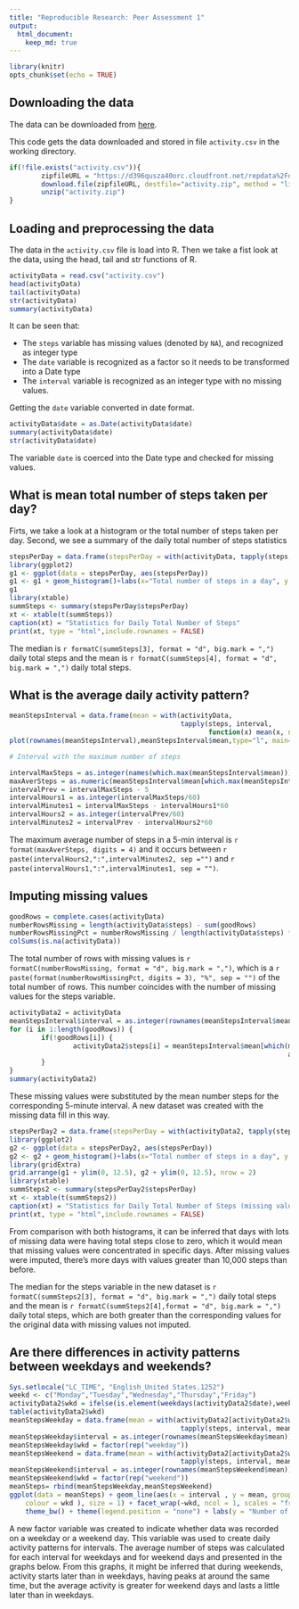 ```yaml
---
title: "Reproducible Research: Peer Assessment 1"
output: 
  html_document:
    keep_md: true
---
```



``` r
library(knitr)
opts_chunk$set(echo = TRUE)
```

## Downloading the data

The data can be downloaded from [here](https://d396qusza40orc.cloudfront.net/repdata%2Fdata%2Factivity.zip).

This code gets the data downloaded and stored in file `activity.csv` in the working directory.

``` r

if(!file.exists("activity.csv")){
        zipfileURL = "https://d396qusza40orc.cloudfront.net/repdata%2Fdata%2Factivity.zip"
        download.file(zipfileURL, destfile="activity.zip", method = "libcurl")
        unzip("activity.zip")
}
```


## Loading and preprocessing the data

The data in the `activity.csv` file is load into R. Then we take a fist look at the data, using the head, tail and str functions of R.

``` r

activityData = read.csv("activity.csv")
head(activityData)
tail(activityData)
str(activityData)
summary(activityData)
```
 
 
It can be seen that:

- The `steps` variable has missing values (denoted by `NA`), and recognized as integer type 
- The `date` variable is recognized as a factor so it needs to be transformed into a Date type
- The `interval` variable is recognized as an integer type with no missing values.
 
 Getting the `date` variable converted in date format.
 
``` r
activityData$date = as.Date(activityData$date) 
summary(activityData$date)
str(activityData$date)

``` 
 
The variable `date` is coerced into the Date type and checked for missing values.

## What is mean total number of steps taken per day?

Firts, we take a look at a histogram or the total number of steps taken per day.
Second, we see a summary of the daily total number of steps statistics 

``` r

stepsPerDay = data.frame(stepsPerDay = with(activityData, tapply(steps, date, function(x) sum(x, na.rm= TRUE))))
library(ggplot2)
g1 <- ggplot(data = stepsPerDay, aes(stepsPerDay))
g1 <- g1 + geom_histogram()+labs(x="Total number of steps in a day", y = "Frequency", title = "Histogram")
g1
library(xtable)
summSteps <- summary(stepsPerDay$stepsPerDay)
xt <- xtable(t(summSteps))
caption(xt) = "Statistics for Daily Total Number of Steps"
print(xt, type = "html",include.rownames = FALSE)
```

The median is `r formatC(summSteps[3], format = "d", big.mark = ",")` daily total steps and the mean is `r formatC(summSteps[4], format = "d", big.mark = ",")` daily total steps. 

## What is the average daily activity pattern?

``` r


meanStepsInterval = data.frame(mean = with(activityData, 
                                           tapply(steps, interval, 
                                                  function(x) mean(x, na.rm = TRUE))))
plot(rownames(meanStepsInterval),meanStepsInterval$mean,type="l", main="Average Number of Daily Steps per 5-minute Interval", xlab = "5-minute Interval", ylab="" )
```

```r

# Interval with the maximum number of steps

intervalMaxSteps = as.integer(names(which.max(meanStepsInterval$mean)))
maxAverSteps = as.numeric(meanStepsInterval$mean[which.max(meanStepsInterval$mean)])
intervalPrev = intervalMaxSteps - 5
intervalHours1 = as.integer(intervalMaxSteps/60)
intervalMinutes1 = intervalMaxSteps - intervalHours1*60
intervalHours2 = as.integer(intervalPrev/60)
intervalMinutes2 = intervalPrev - intervalHours2*60
```

The maximum average number of steps in a 5-min interval is `r format(maxAverSteps, digits = 4)` and it occurs between  `r paste(intervalHours2,":",intervalMinutes2, sep ="")` and `r paste(intervalHours1,":",intervalMinutes1, sep = "")`.

## Imputing missing values

```r

goodRows = complete.cases(activityData)
numberRowsMissing = length(activityData$steps) - sum(goodRows)
numberRowsMissingPct = numberRowsMissing / length(activityData$steps) *100
colSums(is.na(activityData))
```


The total number of rows with missing values is `r formatC(numberRowsMissing, format = "d", big.mark = ",")`, which is a
`r paste(format(numberRowsMissingPct, digits = 3), "%", sep = "")` of the total number of rows.  This number coincides with the number of missing values for the steps variable.

```r

activityData2 = activityData
meanStepsInterval$interval = as.integer(rownames(meanStepsInterval$mean))
for (i in 1:length(goodRows)) {
        if(!goodRows[i]) {
                activityData2$steps[i] = meanStepsInterval$mean[which(meanStepsInterval$interval == 
                                                                      activityData2$interval[i])]
        }
}
summary(activityData2)
```


These missing values were substituted by the mean number steps for the corresponding 5-minute interval.  A new dataset was created with the missing data fill in this way.

``` r

stepsPerDay2 = data.frame(stepsPerDay = with(activityData2, tapply(steps, date, sum)))
library(ggplot2)
g2 <- ggplot(data = stepsPerDay2, aes(stepsPerDay))
g2 <- g2 + geom_histogram()+labs(x="Total number of steps in a day", y = "Frequency", title = "Histogram 2 (missing values imputed)")
library(gridExtra)
grid.arrange(g1 + ylim(0, 12.5), g2 + ylim(0, 12.5), nrow = 2)
library(xtable)
summSteps2 <- summary(stepsPerDay2$stepsPerDay)
xt <- xtable(t(summSteps2))
caption(xt) = "Statistics for Daily Total Number of Steps (missing values imputed)"
print(xt, type = "html",include.rownames = FALSE)

```

From comparison with both histograms, it can be inferred that days with lots of missing data were having total steps close to zero, which it would mean that missing values were concentrated in specific days.  After missing values were imputed, there's more days with values greater than 10,000 steps than before.

The median for the steps variable in the new dataset  is `r formatC(summSteps2[3], format = "d", big.mark = ",")` daily total steps and the mean is `r formatC(summSteps2[4],format = "d", big.mark = ",")` daily total steps, which are both greater than the corresponding values for the original data with missing values not imputed.


## Are there differences in activity patterns between weekdays and weekends?


```r

Sys.setlocale("LC_TIME", "English_United States.1252")
weekd <- c("Monday","Tuesday","Wednesday","Thursday","Friday")
activityData2$wkd = ifelse(is.element(weekdays(activityData2$date),weekd),"weekday","weekend")
table(activityData2$wkd)
meanStepsWeekday = data.frame(mean = with(activityData2[activityData2$wkd == "weekday",], 
                                           tapply(steps, interval, mean)))
meanStepsWeekday$interval = as.integer(rownames(meanStepsWeekday$mean))
meanStepsWeekday$wkd = factor(rep("weekday"))
meanStepsWeekend = data.frame(mean = with(activityData2[activityData2$wkd == "weekend",], 
                                           tapply(steps, interval, mean)))
meanStepsWeekend$interval = as.integer(rownames(meanStepsWeekend$mean))
meanStepsWeekend$wkd = factor(rep("weekend"))
meanSteps= rbind(meanStepsWeekday,meanStepsWeekend)
ggplot(data = meanSteps) + geom_line(aes(x = interval , y = mean, group = wkd, 
    colour = wkd ), size = 1) + facet_wrap(~wkd, ncol = 1, scales = "free_y") + 
    theme_bw() + theme(legend.position = "none") + labs(y = "Number of steps")
```

A new factor variable was created to indicate whether data was recorded on a weekday or a weekend day.  This variable was used to create daily activity patterns for intervals.  The average number of steps was calculated for each interval for weekdays and for weekend days and presented in the graphs below.  From this graphs, it might be inferred that during weekends, activity starts later than in weekdays, having peaks at around the same time, but the average activity is greater for weekend days and lasts a little later than in weekdays.  

